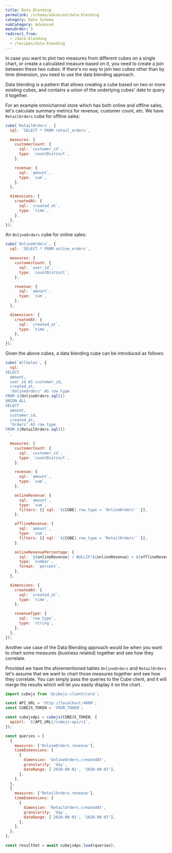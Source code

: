 ```yaml
---
title: Data Blending
permalink: /schema/advanced/data-blending
category: Data Schema
subCategory: Advanced
menuOrder: 5
redirect_from:
  - /data-blending
  - /recipes/data-blending
---
```


In case you want to plot two measures from different cubes on a single chart, or
create a calculated measure based on it, you need to create a join between these
two cubes. If there's no way to join two cubes other than by time dimension, you
need to use the data blending approach.

Data blending is a pattern that allows creating a cube based on two or more
existing cubes, and contains a union of the underlying cubes' date to query it
together.

For an example omnichannel store which has both online and offline sales, let's
calculate summary metrics for revenue, customer count, etc. We have
`RetailOrders` cube for offline sales:

```javascript
cube(`RetailOrders`, {
  sql: `SELECT * FROM retail_orders`,

  measures: {
    customerCount: {
      sql: `customer_id`,
      type: `countDistinct`,
    },

    revenue: {
      sql: `amount`,
      type: `sum`,
    },
  },

  dimensions: {
    createdAt: {
      sql: `created_at`,
      type: `time`,
    },
  },
});
```

An `OnlineOrders` cube for online sales:

```javascript
cube(`OnlineOrders`, {
  sql: `SELECT * FROM online_orders`,

  measures: {
    customerCount: {
      sql: `user_id`,
      type: `countDistinct`,
    },

    revenue: {
      sql: `amount`,
      type: `sum`,
    },
  },

  dimensions: {
    createdAt: {
      sql: `created_at`,
      type: `time`,
    },
  },
});
```

Given the above cubes, a data blending cube can be introduced as follows:

```javascript
cube(`AllSales`, {
  sql: `
SELECT
  amount,
  user_id AS customer_id,
  created_at,
  'OnlineOrders' AS row_type
FROM ${OnlineOrders.sql()}
UNION ALL
SELECT
  amount,
  customer_id,
  created_at,
  'Orders' AS row_type
FROM ${RetailOrders.sql()}
 `,

  measures: {
    customerCount: {
      sql: `customer_id`,
      type: `countDistinct`,
    },

    revenue: {
      sql: `amount`,
      type: `sum`,
    },

    onlineRevenue: {
      sql: `amount`,
      type: `sum`,
      filters: [{ sql: `${CUBE}.row_type = 'OnlineOrders'` }],
    },

    offlineRevenue: {
      sql: `amount`,
      type: `sum`,
      filters: [{ sql: `${CUBE}.row_type = 'RetailOrders'` }],
    },

    onlineRevenuePercentage: {
      sql: `${onlineRevenue} / NULLIF(${onlineRevenue} + ${offlineRevenue}, 0)`,
      type: `number`,
      format: `percent`,
    },
  },

  dimensions: {
    createdAt: {
      sql: `created_at`,
      type: `time`,
    },

    revenueType: {
      sql: `row_type`,
      type: `string`,
    },
  },
});
```

Another use case of the Data Blending approach would be when you want to chart
some measures (business related) together and see how they correlate.

Provided we have the aforementioned tables `OnlineOrders` and `RetailOrders`
let's assume that we want to chart those measures together and see how they
correlate. You can simply pass the queries to the Cube client, and it will
merge the results which will let you easily display it on the chart.

```javascript
import cubejs from '@cubejs-client/core';

const API_URL = 'http://localhost:4000';
const CUBEJS_TOKEN = 'YOUR_TOKEN';

const cubejsApi = cubejs(CUBEJS_TOKEN, {
  apiUrl: `${API_URL}/cubejs-api/v1`,
});

const queries = [
  {
    measures: ['OnlineOrders.revenue'],
    timeDimensions: [
      {
        dimension: 'OnlineOrders.createdAt',
        granularity: 'day',
        dateRange: ['2020-08-01', '2020-08-07'],
      },
    ],
  },
  {
    measures: ['RetailOrders.revenue'],
    timeDimensions: [
      {
        dimension: 'RetailOrders.createdAt',
        granularity: 'day',
        dateRange: ['2020-08-01', '2020-08-07'],
      },
    ],
  },
];

const resultSet = await cubejsApi.load(queries);
```
